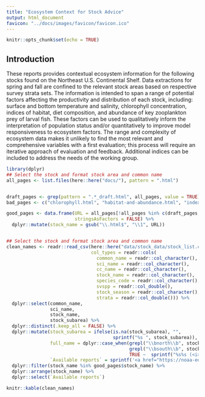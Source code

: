 ```yaml
---
title: "Ecosystem Context for Stock Advice"
output: html_document
favicon: "../docs/images/favicon/favicon.ico"
---
```


```r
knitr::opts_chunk$set(echo = TRUE)
```

## Introduction {-#introduction}
These reports provides contextual ecosystem information for the following stocks found on the Northeast U.S. Continental Shelf. Data extractions for spring and fall are confined to the relevant stock areas based on respective survey strata sets. The information is intended to span a range of potential factors affecting the productivity and distribution of each stock, including: surface and bottom temperature and salinity, chlorophyll concentration, indices of habitat, diet composition, and abundance of key zooplankton prey of larval fish. These factors can be used to qualitatively inform the interpretation of population status and/or quantitatively to improve model responsiveness to ecosystem factors. The range and complexity of ecosystem data makes it unlikely to find the most relevant and comprehensive variables with a first evaluation; this process will require an iterative approach of evaluation and feedback. Additional indices can be included to address the needs of the working group.

```r
library(dplyr)
## Select the stock and format stock area and common name
all_pages <- list.files(here::here("docs/"), pattern = ".html")


draft_pages <- grep(pattern = ".*_draft.html", all_pages, value = TRUE)
bad_pages <- c("chlorophyll.html", "habitat-and-abundance.html", "index.html", "introduction.html", "methods.html", "salinity.html", "temperature.html", "zooplankton.html")

good_pages <- data.frame(URL = all_pages[!all_pages %in% c(draft_pages, bad_pages)],
                         stringsAsFactors = FALSE) %>% 
  dplyr::mutate(stock_name = gsub("\\.html$", "\\1", URL))


## Select the stock and format stock area and common name
clean_names <- readr::read_csv(here::here("data/stock_data/stock_list.csv"),
                               col_types = readr::cols(
                                 common_name = readr::col_character(),
                                 sci_name = readr::col_character(),
                                 cc_name = readr::col_character(),
                                 stock_name = readr::col_character(),
                                 species_code = readr::col_character(),
                                 svspp = readr::col_double(),
                                 stock_season = readr::col_character(),
                                 strata = readr::col_double())) %>%
  dplyr::select(common_name,
                sci_name,
                stock_name,
                stock_subarea) %>%
  dplyr::distinct(.keep_all = FALSE) %>%
  dplyr::mutate(stock_subarea = ifelse(is.na(stock_subarea), "",
                                       sprintf("%s ", stock_subarea)),
                full_name = dplyr::case_when(grepl("\\bnorth\\b", stock_subarea) ~ sprintf("northern component of the %s (<i>%s</i>) stock", common_name, sci_name),
                                             grepl("\\bsouth\\b", stock_subarea) ~ sprintf("southern component of the %s (<i>%s</i>) stock", common_name, sci_name),
                                             TRUE ~  sprintf("%s%s (<i>%s</i>)", stock_subarea, common_name, sci_name)),
                `Available reports` = sprintf('<a href="https://noaa-edab.github.io/ECSA/%s.html" target="_blank">%s</a>', stock_name, full_name)) %>% 
  dplyr::filter(stock_name %in% good_pages$stock_name) %>% 
  dplyr::arrange(stock_name) %>% 
  dplyr::select(`Available reports`)

knitr::kable(clean_names)
```
